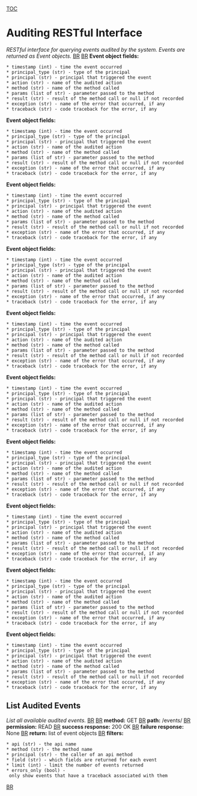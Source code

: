 [[TOC]]
= Auditing RESTful Interface =
''RESTful interface for querying events audited by the system.
Events are returned as Event objects.''
[[BR]]
[[BR]]
'''Event object fields:''' 
 * timestamp (int) - time the event occurred
 * principal_type (str) - type of the principal
 * principal (str) - principal that triggered the event
 * action (str) - name of the audited action
 * method (str) - name of the method called
 * params (list of str) - parameter passed to the method
 * result (str) - result of the method call or null if not recorded
 * exception (str) - name of the error that occurred, if any
 * traceback (str) - code traceback for the error, if any
'''Event object fields:''' 
 * timestamp (int) - time the event occurred
 * principal_type (str) - type of the principal
 * principal (str) - principal that triggered the event
 * action (str) - name of the audited action
 * method (str) - name of the method called
 * params (list of str) - parameter passed to the method
 * result (str) - result of the method call or null if not recorded
 * exception (str) - name of the error that occurred, if any
 * traceback (str) - code traceback for the error, if any
'''Event object fields:''' 
 * timestamp (int) - time the event occurred
 * principal_type (str) - type of the principal
 * principal (str) - principal that triggered the event
 * action (str) - name of the audited action
 * method (str) - name of the method called
 * params (list of str) - parameter passed to the method
 * result (str) - result of the method call or null if not recorded
 * exception (str) - name of the error that occurred, if any
 * traceback (str) - code traceback for the error, if any
'''Event object fields:''' 
 * timestamp (int) - time the event occurred
 * principal_type (str) - type of the principal
 * principal (str) - principal that triggered the event
 * action (str) - name of the audited action
 * method (str) - name of the method called
 * params (list of str) - parameter passed to the method
 * result (str) - result of the method call or null if not recorded
 * exception (str) - name of the error that occurred, if any
 * traceback (str) - code traceback for the error, if any
'''Event object fields:''' 
 * timestamp (int) - time the event occurred
 * principal_type (str) - type of the principal
 * principal (str) - principal that triggered the event
 * action (str) - name of the audited action
 * method (str) - name of the method called
 * params (list of str) - parameter passed to the method
 * result (str) - result of the method call or null if not recorded
 * exception (str) - name of the error that occurred, if any
 * traceback (str) - code traceback for the error, if any
'''Event object fields:''' 
 * timestamp (int) - time the event occurred
 * principal_type (str) - type of the principal
 * principal (str) - principal that triggered the event
 * action (str) - name of the audited action
 * method (str) - name of the method called
 * params (list of str) - parameter passed to the method
 * result (str) - result of the method call or null if not recorded
 * exception (str) - name of the error that occurred, if any
 * traceback (str) - code traceback for the error, if any
'''Event object fields:''' 
 * timestamp (int) - time the event occurred
 * principal_type (str) - type of the principal
 * principal (str) - principal that triggered the event
 * action (str) - name of the audited action
 * method (str) - name of the method called
 * params (list of str) - parameter passed to the method
 * result (str) - result of the method call or null if not recorded
 * exception (str) - name of the error that occurred, if any
 * traceback (str) - code traceback for the error, if any
'''Event object fields:''' 
 * timestamp (int) - time the event occurred
 * principal_type (str) - type of the principal
 * principal (str) - principal that triggered the event
 * action (str) - name of the audited action
 * method (str) - name of the method called
 * params (list of str) - parameter passed to the method
 * result (str) - result of the method call or null if not recorded
 * exception (str) - name of the error that occurred, if any
 * traceback (str) - code traceback for the error, if any
'''Event object fields:''' 
 * timestamp (int) - time the event occurred
 * principal_type (str) - type of the principal
 * principal (str) - principal that triggered the event
 * action (str) - name of the audited action
 * method (str) - name of the method called
 * params (list of str) - parameter passed to the method
 * result (str) - result of the method call or null if not recorded
 * exception (str) - name of the error that occurred, if any
 * traceback (str) - code traceback for the error, if any
'''Event object fields:''' 
 * timestamp (int) - time the event occurred
 * principal_type (str) - type of the principal
 * principal (str) - principal that triggered the event
 * action (str) - name of the audited action
 * method (str) - name of the method called
 * params (list of str) - parameter passed to the method
 * result (str) - result of the method call or null if not recorded
 * exception (str) - name of the error that occurred, if any
 * traceback (str) - code traceback for the error, if any


== List Audited Events ==
''List all available audited events.''
[[BR]]
[[BR]]
'''method:''' GET
[[BR]]
'''path:''' /events/
[[BR]]
'''permission:''' READ
[[BR]]
'''success response:''' 200 OK
[[BR]]
'''failure response:''' None
[[BR]]
'''return:''' list of event objects
[[BR]]
'''filters:''' 
 * api (str) - the api name
 * method (str) - the method name
 * principal (str) - the caller of an api method
 * field (str) - which fields are returned for each event
 * limit (int) - limit the number of events returned
 * errors_only (bool) - only show events that have a traceback associated with them
[[BR]]
